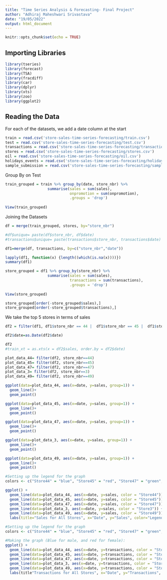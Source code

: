```yaml
---
title: "Time Series Analysis & Forecasting- Final Project"
author: "Adhiraj Maheshwari Srivastava"
date: "19/05/2022"
output: html_document
---
```


```r
knitr::opts_chunk$set(echo = TRUE)
```

## Importing Libraries

```r
library(tseries)
library(forecast)
library(TSA)
library(fracdiff)
library(car)
library(dplyr)
library(xts)
library(zoo)
library(ggplot2)
```

## Reading the Data

For each of the datasets, we add a date column at the start
```r
train = read.csv('store-sales-time-series-forecasting/train.csv')
test = read.csv('store-sales-time-series-forecasting/test.csv')
transactions = read.csv('store-sales-time-series-forecasting/transactions.csv') 
stores = read.csv('store-sales-time-series-forecasting/stores.csv') 
oil = read.csv('store-sales-time-series-forecasting/oil.csv') 
holidays_events = read.csv('store-sales-time-series-forecasting/holidays_events.csv') 
sample_submission = read.csv('store-sales-time-series-forecasting/sample_submission.csv') 
```


Group By on Test
```r
train_grouped = train %>% group_by(date, store_nbr) %>%
                   summarise(sales = sum(sales),
                             onpromotion = sum(onpromotion),
                             .groups = 'drop')
 
View(train_grouped)
```

Joining the Datasets
```r
df = merge(train_grouped, stores, by="store_nbr")
```

```r
#df$unique= paste(df$store_nbr, df$date)
#transactions$unique= paste(transactions$store_nbr, transactions$date)
```


```r
df1=merge(df, transactions, by=c("store_nbr","date"))
```


```r
lapply(df1, function(x) {length((which(is.na(x))))})
summary(df1)
```


```r
store_grouped = df1 %>% group_by(store_nbr) %>%
                   summarise(sales = sum(sales),
                             transactions = sum(transactions),
                             .groups = 'drop')
 
View(store_grouped)
```

```r
store_grouped[order(-store_grouped$sales),]
store_grouped[order(-store_grouped$transactions),]
```

We take the top 5 stores in terms of sales

```r
df2 = filter(df1, df1$store_nbr == 44 |  df1$store_nbr == 45 |  df1$store_nbr == 47 |   df1$store_nbr == 3 |  df1$store_nbr == 49)
```

```r
df2$date=as.Date(df2$date)
```

```r
df2
#train_xt = as.xts(x = df2$sales, order.by = df2$date)

```

```r
plot_data_44= filter(df2, store_nbr==44)
plot_data_45= filter(df2, store_nbr==45)
plot_data_47= filter(df2, store_nbr==47)
plot_data_3= filter(df2, store_nbr==3)
plot_data_49= filter(df2, store_nbr==49)
```

```r
ggplot(data=plot_data_44, aes(x=date, y=sales, group=1)) +
  geom_line()+
  geom_point()

ggplot(data=plot_data_45, aes(x=date, y=sales, group=1)) +
  geom_line()+
  geom_point()

ggplot(data=plot_data_47, aes(x=date, y=sales, group=1)) +
  geom_line()+
  geom_point()

ggplot(data=plot_data_3, aes(x=date, y=sales, group=1)) +
  geom_line()+
  geom_point()

ggplot(data=plot_data_49, aes(x=date, y=sales, group=1)) +
  geom_line()+
  geom_point()
```


```r
#Setting up the legend for the graph
colors <- c("Store44" = "blue", "Store45" = "red", "Store47" = "green", "Store3" = "purple" , "Store49" = "black")

ggplot() + 
  geom_line(data=plot_data_44, aes(x=date, y=sales, color = "Store44")) + 
  geom_line(data=plot_data_45, aes(x=date, y=sales, color = "Store45")) +
  geom_line(data=plot_data_47, aes(x=date, y=sales, color = "Store47")) +
  geom_line(data=plot_data_3, aes(x=date, y=sales, color = "Store3")) +
  geom_line(data=plot_data_49, aes(x=date, y=sales, color = "Store49")) +
  labs(title="Sales for All Stores", x="Date", y="Sales", color="Legend")+scale_color_manual(values = colors)
```

```r
#Setting up the legend for the graph
colors <- c("Store44" = "blue", "Store45" = "red", "Store47" = "green", "Store3" = "purple" , "Store49" = "black")

#Making the graph (Blue for male, and red for female):
ggplot() + 
  geom_line(data=plot_data_44, aes(x=date, y=transactions, color = "Store44")) + 
  geom_line(data=plot_data_45, aes(x=date, y=transactions, color = "Store45")) +
  geom_line(data=plot_data_47, aes(x=date, y=transactions, color = "Store47")) +
  geom_line(data=plot_data_3, aes(x=date, y=transactions, color = "Store3")) +
  geom_line(data=plot_data_49, aes(x=date, y=transactions, color = "Store49")) +
  labs(title"Transactions for All Stores", x="Date", y="Transactions", color="Legend")+scale_color_manual(values = colors)
```


